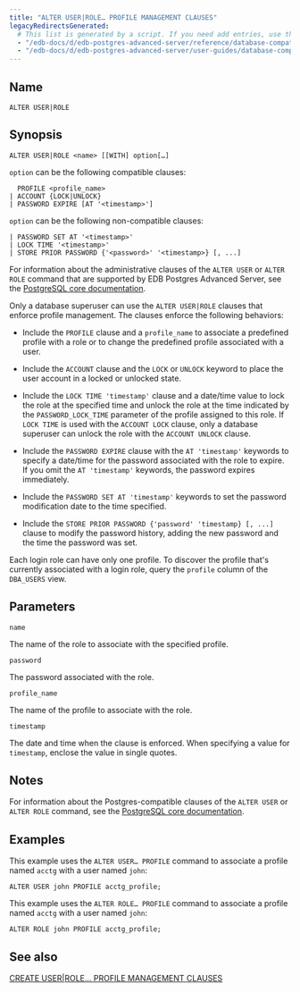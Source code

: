 ```yaml
---
title: "ALTER USER|ROLE… PROFILE MANAGEMENT CLAUSES"
legacyRedirectsGenerated:
  # This list is generated by a script. If you need add entries, use the `legacyRedirects` key.
  - "/edb-docs/d/edb-postgres-advanced-server/reference/database-compatibility-for-oracle-developers-reference-guide/9.6/Database_Compatibility_for_Oracle_Developers_Reference_Guide.1.030.html"
  - "/edb-docs/d/edb-postgres-advanced-server/user-guides/database-compatibility-for-oracle-developers-guide/9.5/Database_Compatibility_for_Oracle_Developers_Guide.1.060.html"
---
```


<div id="alter_user_role_profile_management_clauses" class="registered_link"></div>

## Name

`ALTER USER|ROLE`

## Synopsis

```text
ALTER USER|ROLE <name> [[WITH] option[…]
```

`option` can be the following compatible clauses:

```text
  PROFILE <profile_name>
| ACCOUNT {LOCK|UNLOCK}
| PASSWORD EXPIRE [AT '<timestamp>']
```

`option` can be the following non-compatible clauses:

```text
| PASSWORD SET AT '<timestamp>'
| LOCK TIME '<timestamp>'
| STORE PRIOR PASSWORD {'<password>' '<timestamp>} [, ...]
```

For information about the administrative clauses of the `ALTER USER` or `ALTER ROLE` command that are supported by EDB Postgres Advanced Server, see the [PostgreSQL core documentation](https://www.postgresql.org/docs/current/static/sql-commands.html).

Only a database superuser can use the `ALTER USER|ROLE` clauses that enforce profile management. The clauses enforce the following behaviors:

-   Include the `PROFILE` clause and a `profile_name` to associate a predefined profile with a role or to change the predefined profile associated with a user.

-   Include the `ACCOUNT` clause and the `LOCK` or `UNLOCK` keyword to place the user account in a locked or unlocked state.

-   Include the `LOCK TIME 'timestamp'` clause and a date/time value to lock the role at the specified time and unlock the role at the time indicated by the `PASSWORD_LOCK_TIME` parameter of the profile assigned to this role. If `LOCK TIME` is used with the `ACCOUNT LOCK` clause, only a database superuser can unlock the role with the `ACCOUNT UNLOCK` clause.

-   Include the `PASSWORD EXPIRE` clause with the `AT 'timestamp'` keywords to specify a date/time for the password associated with the role to expire. If you omit the `AT 'timestamp'` keywords, the password expires immediately.

-   Include the `PASSWORD SET AT 'timestamp'` keywords to set the password modification date to the time specified.

-   Include the `STORE PRIOR PASSWORD {'password' 'timestamp} [, ...]` clause to modify the password history, adding the new password and the time the password was set.

Each login role can have only one profile. To discover the profile that's currently associated with a login role, query the `profile` column of the `DBA_USERS` view.

## Parameters

`name`

 The name of the role to associate with the specified profile.

`password`

 The password associated with the role.

`profile_name`

 The name of the profile to associate with the role.

`timestamp`

 The date and time when the clause is enforced. When specifying a value for `timestamp`, enclose the value in single quotes.

## Notes

For information about the Postgres-compatible clauses of the `ALTER USER` or `ALTER ROLE` command, see the [PostgreSQL core documentation](https://www.postgresql.org/docs/current/static/sql-alterrole.html).

## Examples

This example uses the `ALTER USER… PROFILE` command to associate a profile named `acctg` with a user named `john`:

```text
ALTER USER john PROFILE acctg_profile;
```

This example uses the `ALTER ROLE… PROFILE` command to associate a profile named `acctg` with a user named `john`:

```text
ALTER ROLE john PROFILE acctg_profile;
```

## See also

[CREATE USER|ROLE… PROFILE MANAGEMENT CLAUSES](42_create_user_role_profile_management_clauses/#create_user_role_profile_management_clauses)
